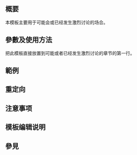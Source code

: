 <includeonly><!-- 在這裡加入模板的保護標識 --></includeonly><noinclude>{{Documentation subpage}}</noinclude>
<!-- 在本行下編輯模板說明 -->
== 概要 ==
本模板主要用于可能会或已经发生激烈讨论的场合。
== 參數及使用方法 ==
把此模板直接放置到可能或者已经发生激烈讨论的章节的第一行。
== 範例 ==

== 重定向 ==
{{tl|激烈的讨论}}
== 注意事项 ==

== 模板编辑说明 ==

== 參見 ==
<includeonly>{{sandbox other||
<!-- 本行下加入模板的分類，跨維基連結加入Wikidata（參見[[Wikipedia:Wikidata]]） -->

}}</includeonly>